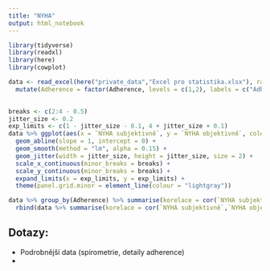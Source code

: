 ---
title: "NYHA"
output: html_notebook
---

```{r setup}
library(tidyverse)
library(readxl)
library(here)
library(cowplot)
```

```{r}
data <- read_excel(here("private_data","Excel pro statistika.xlsx"), range = "A1:C93") %>%
  mutate(Adherence = factor(Adherence, levels = c(1,2), labels = c("Adherentní", "Neadherentní")))
      
```

```{r}
breaks <- c(2:4 - 0.5)
jitter_size <- 0.2
exp_limits <- c(1 - jitter_size - 0.1, 4 + jitter_size + 0.1)
data %>% ggplot(aes(x = `NYHA subjektivně`, y = `NYHA objektivně`, color = Adherence, fill = Adherence, group = Adherence)) + 
  geom_abline(slope = 1, intercept = 0) +
  geom_smooth(method = "lm", alpha = 0.15) + 
  geom_jitter(width = jitter_size, height = jitter_size, size = 2) +
  scale_x_continuous(minor_breaks = breaks) +
  scale_y_continuous(minor_breaks = breaks) +
  expand_limits(x = exp_limits, y = exp_limits) +
  theme(panel.grid.minor = element_line(colour = "lightgray"))
```

```{r}
data %>% group_by(Adherence) %>% summarise(korelace = cor(`NYHA subjektivně`,`NYHA objektivně`)) %>%
  rbind(data %>% summarise(korelace = cor(`NYHA subjektivně`,`NYHA objektivně`)) %>% mutate(Adherence = "Vše"))
```


Dotazy:
- 
- Podrobnější data (spirometrie, detaily adherence)
- 